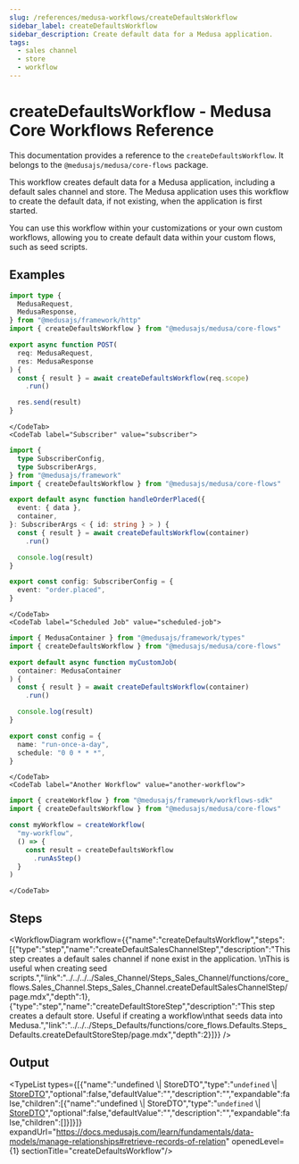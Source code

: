 ```yaml
---
slug: /references/medusa-workflows/createDefaultsWorkflow
sidebar_label: createDefaultsWorkflow
sidebar_description: Create default data for a Medusa application.
tags:
  - sales channel
  - store
  - workflow
---
```



# createDefaultsWorkflow - Medusa Core Workflows Reference

This documentation provides a reference to the `createDefaultsWorkflow`. It belongs to the `@medusajs/medusa/core-flows` package.

This workflow creates default data for a Medusa application, including
a default sales channel and store. The Medusa application uses this workflow
to create the default data, if not existing, when the application is first started.

You can use this workflow within your customizations or your own custom workflows, allowing you to
create default data within your custom flows, such as seed scripts.

<SourceCodeLink link="https://github.com/medusajs/medusa/blob/f00e6bf660ab96b9d41bc3d424c8d78c54eaa8e7/packages/core/core-flows/src/defaults/workflows/create-defaults.ts#L25" />

## Examples

<CodeTabs group="workflow-exection">
    <CodeTab label="API Route" value="api-route">
    
```ts title="src/api/workflow/route.ts"
import type {
  MedusaRequest,
  MedusaResponse,
} from "@medusajs/framework/http"
import { createDefaultsWorkflow } from "@medusajs/medusa/core-flows"

export async function POST(
  req: MedusaRequest,
  res: MedusaResponse
) {
  const { result } = await createDefaultsWorkflow(req.scope)
    .run()

  res.send(result)
}
```

    </CodeTab>
    <CodeTab label="Subscriber" value="subscriber">
    
```ts title="src/subscribers/order-placed.ts"
import {
  type SubscriberConfig,
  type SubscriberArgs,
} from "@medusajs/framework"
import { createDefaultsWorkflow } from "@medusajs/medusa/core-flows"

export default async function handleOrderPlaced({
  event: { data },
  container,
}: SubscriberArgs < { id: string } > ) {
  const { result } = await createDefaultsWorkflow(container)
    .run()

  console.log(result)
}

export const config: SubscriberConfig = {
  event: "order.placed",
}
```

    </CodeTab>
    <CodeTab label="Scheduled Job" value="scheduled-job">
    
```ts title="src/jobs/message-daily.ts"
import { MedusaContainer } from "@medusajs/framework/types"
import { createDefaultsWorkflow } from "@medusajs/medusa/core-flows"

export default async function myCustomJob(
  container: MedusaContainer
) {
  const { result } = await createDefaultsWorkflow(container)
    .run()

  console.log(result)
}

export const config = {
  name: "run-once-a-day",
  schedule: "0 0 * * *",
}
```

    </CodeTab>
    <CodeTab label="Another Workflow" value="another-workflow">
    
```ts title="src/workflows/my-workflow.ts"
import { createWorkflow } from "@medusajs/framework/workflows-sdk"
import { createDefaultsWorkflow } from "@medusajs/medusa/core-flows"

const myWorkflow = createWorkflow(
  "my-workflow",
  () => {
    const result = createDefaultsWorkflow
      .runAsStep()
  }
)
```

    </CodeTab>
  </CodeTabs>

## Steps

<WorkflowDiagram workflow={{"name":"createDefaultsWorkflow","steps":[{"type":"step","name":"createDefaultSalesChannelStep","description":"This step creates a default sales channel if none exist in the application. \nThis is useful when creating seed scripts.","link":"../../../../Sales_Channel/Steps_Sales_Channel/functions/core_flows.Sales_Channel.Steps_Sales_Channel.createDefaultSalesChannelStep/page.mdx","depth":1},{"type":"step","name":"createDefaultStoreStep","description":"This step creates a default store. Useful if creating a workflow\nthat seeds data into Medusa.","link":"../../../Steps_Defaults/functions/core_flows.Defaults.Steps_Defaults.createDefaultStoreStep/page.mdx","depth":2}]}} />

## Output

<TypeList types={[{"name":"undefined \\| StoreDTO","type":"`undefined` \\| [StoreDTO](../../../../../store/interfaces/store.StoreDTO/page.mdx)","optional":false,"defaultValue":"","description":"","expandable":false,"children":[{"name":"undefined \\| StoreDTO","type":"`undefined` \\| [StoreDTO](../../../../../store/interfaces/store.StoreDTO/page.mdx)","optional":false,"defaultValue":"","description":"","expandable":false,"children":[]}]}]} expandUrl="https://docs.medusajs.com/learn/fundamentals/data-models/manage-relationships#retrieve-records-of-relation" openedLevel={1} sectionTitle="createDefaultsWorkflow"/>
